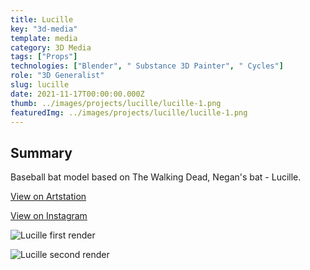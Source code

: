 ---
title: Lucille
key: "3d-media"
template: media
category: 3D Media
tags: ["Props"]
technologies: ["Blender", " Substance 3D Painter", " Cycles"]
role: "3D Generalist"
slug: lucille
date: 2021-11-17T00:00:00.000Z
thumb: ../images/projects/lucille/lucille-1.png
featuredImg: ../images/projects/lucille/lucille-1.png
---




<Summary>

## Summary

Baseball bat model based on The Walking Dead, Negan's bat - Lucille.

<div className="social-links">

<Social>

<a href="https://www.artstation.com/artwork/xY3JJE" className="social-icon">

<FaArtstation />

<span>

View on Artstation

</span>

</a>

</Social>

<Social>

<a href="https://www.instagram.com/p/CWYRN48qhJE/" className="social-icon">

<FaInstagram />

<span>

View on Instagram

</span>

</a>

</Social>

</div>

</Summary>

<Item>

![Lucille first render](../images/projects/lucille/lucille-1.png "Lucille the bat first render")

</Item>

<Spacing />

<Item>

![Lucille second render](../images/projects/lucille/lucille-2.png "Lucille the bat second render")

</Item>

<PreFooter />
